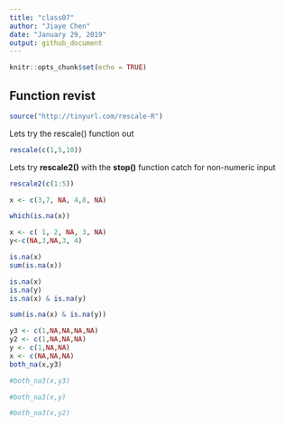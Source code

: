 ```yaml
---
title: "class07"
author: "Jiaye Chen"
date: "January 29, 2019"
output: github_document
---
```


```r
knitr::opts_chunk$set(echo = TRUE)
```

## Function revist

```r
source("http://tinyurl.com/rescale-R")
```

Lets try the rescale() function out
```r
rescale(c(1,5,10))
```

Lets try **rescale2()** with the **stop()** function catch for non-numeric input
```r
rescale2(c(1:5))
```


```r
x <- c(3,7, NA, 4,8, NA)

which(is.na(x))
```

```r
x <- c( 1, 2, NA, 3, NA) 
y<-c(NA,3,NA,3, 4)
```

```r
is.na(x)
sum(is.na(x))
```

```r
is.na(x)
is.na(y)
is.na(x) & is.na(y)
```

```r
sum(is.na(x) & is.na(y))
```
```r
y3 <- c(1,NA,NA,NA,NA)
y2 <- c(1,NA,NA,NA)
y <- c(1,NA,NA)
x <- c(NA,NA,NA)
both_na(x,y3)
```

```r
#both_na3(x,y3)
```
```r
#both_na3(x,y)

#both_na3(x,y2)
```

